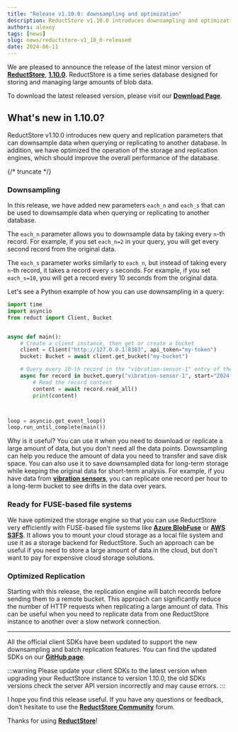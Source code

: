 ```yaml
---
title: "Release v1.10.0: downsampling and optimization"
description: ReductStore v1.10.0 introduces downsampling and optimization features that can help you improve query and replication performance.
authors: alexey
tags: [news]
slug: news/reductstore-v1_10_0-released
date: 2024-06-11
---
```


We are pleased to announce the release of the latest minor version of [**ReductStore**](https://www.reduct.store/), [**1.10.0**](https://github.com/reductstore/reductstore/releases/tag/v1.10.0). ReductStore is a time series database designed for storing and managing large amounts of blob data.

To download the latest released version, please visit our [**Download Page**](https://www.reduct.store/download).

## What's new in 1.10.0?

ReductStore v1.10.0 introduces new query and replication parameters that can downsample data when querying or replicating to another database. In addition, we have optimized the operation of the storage and replication engines, which should improve the overall performance of the database.

{/* truncate */}

### Downsampling

In this release, we have added new parameters `each_n` and `each_s` that can be used to downsample data when querying or replicating to another database.

The `each_n` parameter allows you to downsample data by taking every `n`-th record. For example, if you set `each_n=2` in your query, you will get every second record from the original data.

The `each_s` parameter works similarly to `each_n`, but instead of taking every `n`-th record, it takes a record every `s` seconds. For example, if you set `each_s=10`, you will get a record every 10 seconds from the original data.

Let's see a Python example of how you can use downsampling in a query:

```python
import time
import asyncio
from reduct import Client, Bucket


async def main():
    # Create a client instance, then get or create a bucket
    client = Client("http://127.0.0.1:8383", api_token="my-token")
    bucket: Bucket = await client.get_bucket("my-bucket")

    # Query every 10-th record in the "vibration-sensor-1" entry of the bucket
    async for record in bucket.query("vibration-sensor-1", start="2024-06-11T00:00:00Z", end="2024-06-11T01:00:00Z", each_n=10):
        # Read the record content
        content = await record.read_all()
        print(content)



loop = asyncio.get_event_loop()
loop.run_until_complete(main())
```

Why is it useful? You can use it when you need to download or replicate a large amount of data, but you don't need all the data points. Downsampling can help you reduce the amount of data you need to transfer and save disk space.
You can also use it to save downsampled data for long-term storage while keeping the original data for short-term analysis. For example, if you have data from **[vibration sensors](/use-cases/vibration-sensors)**, you can replicate one record per hour to a long-term bucket to see drifts in the data over years.

### Ready for FUSE-based file systems

We have optimized the storage engine so that you can use ReductStore very efficiently with FUSE-based file systems like [**Azure BlobFuse**](https://learn.microsoft.com/de-de/azure/storage/blobs/blobfuse2-what-is) or [**AWS S3FS**](https://github.com/s3fs-fuse/s3fs-fuse). It allows you to mount your cloud storage as a local file system and use it as a storage backend for ReductStore. Such an approach can be useful if you need to store a large amount of data in the cloud, but don't want to pay for expensive cloud storage solutions.

### Optimized Replication

Starting with this release, the replication engine will batch records before sending them to a remote bucket. This approach can significantly reduce the number of HTTP requests when replicating a large amount of data. This can be useful when you need to replicate data from one ReductStore instance to another over a slow network connection.

---

All the official client SDKs have been updated to support the new downsampling and batch replication features. You can find the updated SDKs on our [**GitHub page**](https://github.com/reductstore).

:::warning
Please update your client SDKs to the latest version when upgrading your ReductStore instance to version 1.10.0, the old SDKs versions check the server API version incorrectly and may cause errors.
:::

I hope you find this release useful. If you have any questions or feedback, don’t hesitate to use the [**ReductStore Community**](https://community.reduct.store) forum.

Thanks for using [**ReductStore**](https://www.reduct.store/)!
